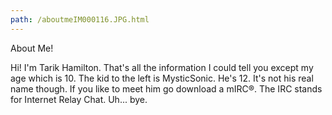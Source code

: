 ```yaml
---
path: /aboutmeIM000116.JPG.html
---
```


About Me!

Hi! I'm Tarik Hamilton. That's all the information I could tell you except my age which is 10. The kid to the left is MysticSonic. He's 12. It's not his real name though. If you like to meet him go download a mIRC®. The IRC stands for Internet Relay Chat. Uh... bye.
